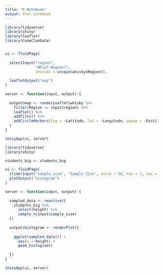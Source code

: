 ```yaml
---
title: "R Notebook"
output: html_notebook
---
```


```r
library(tidyverse)
library(shiny)
library(leaflet)
library(CodeClanData)
```

```r

```

```r
ui <- fluidPage(
  
  selectInput("region",
              "Which Region?",
              choices = unique(whisky$Region)),
  
  leafletOutput("map")
)

server <- function(input, output) {
  
  output$map <- renderLeaflet(whisky %>%
    filter(Region == input$region) %>% 
    leaflet() %>% 
    addTiles() %>% 
    addCircleMarkers(lng = ~Latitude, lat = ~Longitude, popup = ~Distillery)
  )
}

shinyApp(ui, server)
```

```r
library(tidyverse)
library(shiny)

students_big <- students_big

ui <- fluidPage(
  sliderInput("sample_size", "Sample Size", value = 50, min = 1, max = 912),
  plotOutput("histogram")
)

server <- function(input, output) {
  
  sampled_data <- reactive({
    students_big %>%
      select(height) %>% 
      sample_n(input$sample_size) 
  })
  
  output$histogram <- renderPlot({
    
    ggplot(sampled_data()) +
      aes(x = height) +
      geom_histogram()
    
  })
}

shinyApp(ui, server)
```

